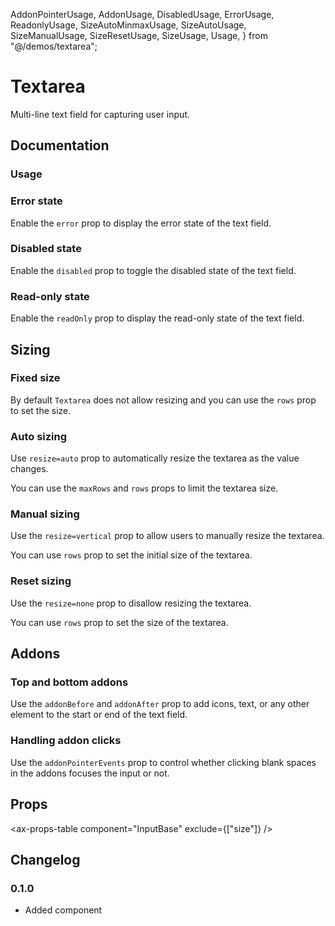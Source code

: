   AddonPointerUsage,
  AddonUsage,
  DisabledUsage,
  ErrorUsage,
  ReadonlyUsage,
  SizeAutoMinmaxUsage,
  SizeAutoUsage,
  SizeManualUsage,
  SizeResetUsage,
  SizeUsage,
  Usage,
} from "@/demos/textarea";

# Textarea

Multi-line text field for capturing user input.

## Documentation

### Usage

<Demo component={Usage} />

### Error state

Enable the `error` prop to display the error state of the text field.

<Demo component={ErrorUsage} />

### Disabled state

Enable the `disabled` prop to toggle the disabled state of the text field.

<Demo component={DisabledUsage} />

### Read-only state

Enable the `readOnly` prop to display the read-only state of the text field.

<Demo component={ReadonlyUsage} />

## Sizing

### Fixed size

By default `Textarea` does not allow resizing and you can use the `rows` prop to set the size.

<Demo component={SizeUsage} />

### Auto sizing

Use `resize=auto` prop to automatically resize the textarea as the value changes.

<Demo component={SizeAutoUsage} />

You can use the `maxRows` and `rows` props to limit the textarea size.

<Demo component={SizeAutoMinmaxUsage} />

### Manual sizing

Use the `resize=vertical` prop to allow users to manually resize the textarea.

You can use `rows` prop to set the initial size of the textarea.

<Demo component={SizeManualUsage} />

### Reset sizing

Use the `resize=none` prop to disallow resizing the textarea.

You can use `rows` prop to set the size of the textarea.

<Demo component={SizeResetUsage} />

## Addons

### Top and bottom addons

Use the `addonBefore` and `addonAfter` prop to add icons, text, or any other element to the start or end of the text field.

<Demo component={AddonUsage} />

### Handling addon clicks

Use the `addonPointerEvents` prop to control whether clicking blank spaces in the addons focuses the input or not.

<Demo component={AddonPointerUsage} />

## Props

<ax-props-table component="Textarea" extends="InputBase" />

<ax-props-table component="InputBase" exclude={["size"]} />

## Changelog

### 0.1.0

- Added component
